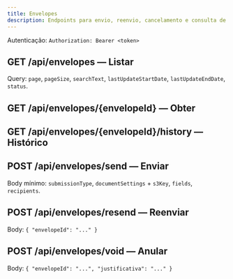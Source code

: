 ```yaml
---
title: Envelopes
description: Endpoints para envio, reenvio, cancelamento e consulta de envelopes.
---
```


Autenticação: `Authorization: Bearer <token>`

## GET /api/envelopes — Listar
Query: `page`, `pageSize`, `searchText`, `lastUpdateStartDate`, `lastUpdateEndDate`, `status`.

## GET /api/envelopes/{envelopeId} — Obter

## GET /api/envelopes/{envelopeId}/history — Histórico

## POST /api/envelopes/send — Enviar
Body mínimo: `submissionType`, `documentSettings` + `s3Key`, `fields`, `recipients`.

## POST /api/envelopes/resend — Reenviar
Body: `{ "envelopeId": "..." }`

## POST /api/envelopes/void — Anular
Body: `{ "envelopeId": "...", "justificativa": "..." }`


